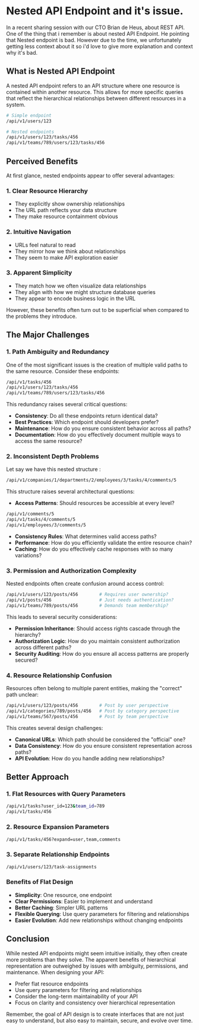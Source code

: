 # Nested API Endpoint and it's issue.

In a recent sharing session with our CTO Brian de Heus, about REST API. One of the thing that i remember is about nested API Endpoint. He pointing that Nested endpoint is bad. However due to the time, we unfortunately getting less context about it so i'd love to give more explanation and context why it's bad.

## What is Nested API Endpoint

A nested API endpoint refers to an API structure where one resource is contained within another resource. This allows for more specific queries that reflect the hierarchical relationships between different resources in a system.

```bash
# Simple endpoint
/api/v1/users/123
```

```bash
# Nested endpoints
/api/v1/users/123/tasks/456
/api/v1/teams/789/users/123/tasks/456
```

## Perceived Benefits

At first glance, nested endpoints appear to offer several advantages:

### 1. Clear Resource Hierarchy

- They explicitly show ownership relationships
- The URL path reflects your data structure
- They make resource containment obvious

### 2. Intuitive Navigation

- URLs feel natural to read
- They mirror how we think about relationships
- They seem to make API exploration easier

### 3. Apparent Simplicity

- They match how we often visualize data relationships
- They align with how we might structure database queries
- They appear to encode business logic in the URL

However, these benefits often turn out to be superficial when compared to the problems they introduce.

## The Major Challenges

### 1. Path Ambiguity and Redundancy

One of the most significant issues is the creation of multiple valid paths to the same resource. Consider these endpoints:

```bash
/api/v1/tasks/456
/api/v1/users/123/tasks/456
/api/v1/teams/789/users/123/tasks/456
```

This redundancy raises several critical questions:

- **Consistency**: Do all these endpoints return identical data?
- **Best Practices**: Which endpoint should developers prefer?
- **Maintenance**: How do you ensure consistent behavior across all paths?
- **Documentation**: How do you effectively document multiple ways to access the same resource?

### 2. Inconsistent Depth Problems

Let say we have this nested structure :

```bash
/api/v1/companies/1/departments/2/employees/3/tasks/4/comments/5
```

This structure raises several architectural questions:

- **Access Patterns**: Should resources be accessible at every level?

```bash
/api/v1/comments/5
/api/v1/tasks/4/comments/5
/api/v1/employees/3/comments/5
```

- **Consistency Rules**: What determines valid access paths?
- **Performance**: How do you efficiently validate the entire resource chain?
- **Caching**: How do you effectively cache responses with so many variations?

### 3. Permission and Authorization Complexity

Nested endpoints often create confusion around access control:

```bash
/api/v1/users/123/posts/456        # Requires user ownership?
/api/v1/posts/456                  # Just needs authentication?
/api/v1/teams/789/posts/456        # Demands team membership?
```

This leads to several security considerations:

- **Permission Inheritance**: Should access rights cascade through the hierarchy?
- **Authorization Logic**: How do you maintain consistent authorization across different paths?
- **Security Auditing**: How do you ensure all access patterns are properly secured?

### 4. Resource Relationship Confusion

Resources often belong to multiple parent entities, making the "correct" path unclear:

```bash
/api/v1/users/123/posts/456        # Post by user perspective
/api/v1/categories/789/posts/456   # Post by category perspective
/api/v1/teams/567/posts/456        # Post by team perspective
```

This creates several design challenges:

- **Canonical URLs**: Which path should be considered the "official" one?
- **Data Consistency**: How do you ensure consistent representation across paths?
- **API Evolution**: How do you handle adding new relationships?

## Better Approach

### 1. Flat Resources with Query Parameters

```bash
/api/v1/tasks?user_id=123&team_id=789
/api/v1/tasks/456
```

### 2. Resource Expansion Parameters

```bash
/api/v1/tasks/456?expand=user,team,comments
```

### 3. Separate Relationship Endpoints

```bash
/api/v1/users/123/task-assignments
```

### Benefits of Flat Design

- **Simplicity**: One resource, one endpoint
- **Clear Permissions**: Easier to implement and understand
- **Better Caching**: Simpler URL patterns
- **Flexible Querying**: Use query parameters for filtering and relationships
- **Easier Evolution**: Add new relationships without changing endpoints

## Conclusion

While nested API endpoints might seem intuitive initially, they often create more problems than they solve. The apparent benefits of hierarchical representation are outweighed by issues with ambiguity, permissions, and maintenance.
When designing your API:

- Prefer flat resource endpoints
- Use query parameters for filtering and relationships
- Consider the long-term maintainability of your API
- Focus on clarity and consistency over hierarchical representation

Remember, the goal of API design is to create interfaces that are not just easy to understand, but also easy to maintain, secure, and evolve over time.
